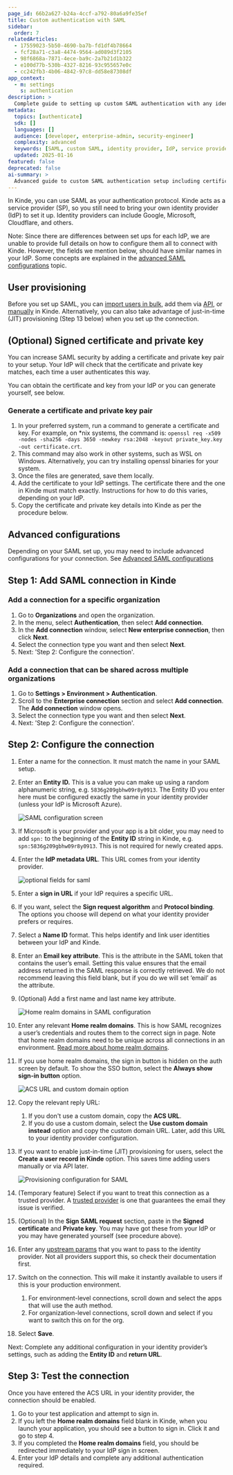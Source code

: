 ```yaml
---
page_id: 66b2a627-b24a-4ccf-a792-80a6a9fe35ef
title: Custom authentication with SAML
sidebar:
  order: 7
relatedArticles:
  - 17559023-5b50-4690-ba7b-fd1df4b78664
  - fcf28a71-c3a8-4474-9564-ad089d3f2105  
  - 98f6868a-7871-4ece-ba9c-2a7b21d1b322
  - e100d77b-530b-4327-8216-93c955657e0c
  - cc242fb3-4b06-4842-97c8-dd58e87308df
app_context:
  - m: settings
    s: authentication
description: >
  Complete guide to setting up custom SAML authentication with any identity provider including certificate generation, advanced configurations, and testing.
metadata:
  topics: [authenticate]
  sdk: []
  languages: []
  audience: [developer, enterprise-admin, security-engineer]
  complexity: advanced
  keywords: [SAML, custom SAML, identity provider, IdP, service provider, SP, certificate, private key, JIT provisioning]
  updated: 2025-01-16
featured: false
deprecated: false
ai-summary: >
  Advanced guide to custom SAML authentication setup including certificate generation, identity provider configuration, and advanced SAML features.
---
```


In Kinde, you can use SAML as your authentication protocol. Kinde acts as a service provider (SP), so you still need to bring your own identity provider (IdP) to set it up. Identity providers can include Google, Microsoft, Cloudflare, and others.

Note: Since there are differences between set ups for each IdP, we are unable to provide full details on how to configure them all to connect with Kinde. However, the fields we mention below, should have similar names in your IdP. Some concepts are explained in the [advanced SAML configurations](/authenticate/enterprise-connections/advanced-saml-configurations/) topic.

## User provisioning

Before you set up SAML, you can [import users in bulk](/manage-users/add-and-edit/import-users-in-bulk/), add them via [API](/kinde-apis/management#tag/users/post/api/v1/user), or [manually](/manage-users/add-and-edit/add-and-edit-users/) in Kinde. Alternatively, you can also take advantage of just-in-time (JIT) provisioning (Step 13 below) when you set up the connection.

## (Optional) Signed certificate and private key

You can increase SAML security by adding a certificate and private key pair to your setup. Your IdP will check that the certificate and private key matches, each time a user authenticates this way.

You can obtain the certificate and key from your IdP or you can generate yourself, see below.

### Generate a certificate and private key pair

1. In your preferred system, run a command to generate a certificate and key. For example, on \*nix systems, the command is: `openssl req -x509 -nodes -sha256 -days 3650 -newkey rsa:2048 -keyout private_key.key -out certificate.crt`.
2. This command may also work in other systems, such as WSL on Windows. Alternatively, you can try installing openssl binaries for your system.
3. Once the files are generated, save them locally.
4. Add the certificate to your IdP settings. The certificate there and the one in Kinde must match exactly. Instructions for how to do this varies, depending on your IdP.
5. Copy the certificate and private key details into Kinde as per the procedure below.

## Advanced configurations

Depending on your SAML set up, you may need to include advanced configurations for your connection. See [Advanced SAML configurations](/authenticate/enterprise-connections/advanced-saml-configurations/)

## Step 1: Add SAML connection in Kinde

### Add a connection for a specific organization

1. Go to **Organizations** and open the organization. 
2. In the menu, select **Authentication**, then select **Add connection**.
3. In the **Add connection** window, select **New enterprise connection**, then click **Next**.
4. Select the connection type you want and then select **Next**.  
5. Next: 'Step 2: Configure the connection'.

### Add a connection that can be shared across multiple organizations

1. Go to **Settings > Environment > Authentication**.
2. Scroll to the **Enterprise connection** section and select **Add connection**. The **Add connection** window opens.
3. Select the connection type you want and then select **Next**.
4. Next: 'Step 2: Configure the connection'.

## Step 2: Configure the connection

1. Enter a name for the connection. It must match the name in your SAML setup.
2. Enter an **Entity ID.** This is a value you can make up using a random alphanumeric string, e.g. `5836g209gbhw09r8y0913`. The Entity ID you enter here must be configured exactly the same in your identity provider (unless your IdP is Microsoft Azure).

   ![SAML configuration screen](https://imagedelivery.net/skPPZTHzSlcslvHjesZQcQ/740dba80-b1a3-410e-f03b-c07e9261f000/public)

3. If Microsoft is your provider and your app is a bit older, you may need to add `spn:` to the beginning of the **Entity ID** string in Kinde, e.g. `spn:5836g209gbhw09r8y0913`. This is not required for newly created apps.
4. Enter the **IdP metadata URL**. This URL comes from your identity provider.

   ![optional fields for saml](https://imagedelivery.net/skPPZTHzSlcslvHjesZQcQ/4f1851db-5c34-496b-ced1-07c1cd272b00/public)

5. Enter a **sign in URL** if your IdP requires a specific URL.
6. If you want, select the **Sign request algorithm** and **Protocol binding**. The options you choose will depend on what your identity provider prefers or requires.
7. Select a **Name ID** format. This helps identify and link user identities between your IdP and Kinde. 
8. Enter an **Email key attribute**. This is the attribute in the SAML token that contains the user’s email. Setting this value ensures that the email address returned in the SAML response is correctly retrieved. We do not recommend leaving this field blank, but if you do we will set ‘email’ as the attribute.
9. (Optional) Add a first name and last name key attribute.

   ![Home realm domains in SAML configuration](https://imagedelivery.net/skPPZTHzSlcslvHjesZQcQ/dbdccca5-2e6c-4dd8-eaec-e029574daf00/public)

10. Enter any relevant **Home realm domains**. This is how SAML recognizes a user’s credentials and routes them to the correct sign in page. Note that home realm domains need to be unique across all connections in an environment. [Read more about home realm domains](/authenticate/enterprise-connections/home-realm-discovery/).
11. If you use home realm domains, the sign in button is hidden on the auth screen by default. To show the SSO button, select the **Always show sign-in button** option. 

    ![ACS URL and custom domain option](https://imagedelivery.net/skPPZTHzSlcslvHjesZQcQ/885eda9c-ca4f-4340-db17-224023b8c300/public)

12. Copy the relevant reply URL: 
    1. If you don't use a custom domain, copy the **ACS URL**.
    2. If you do use a custom domain, select the **Use custom domain instead** option and copy the custom domain URL. 
    Later, add this URL to your identity provider configuration.
13. If you want to enable just-in-time (JIT) provisioning for users, select the **Create a user record in Kinde** option. This saves time adding users manually or via API later.

    ![Provisioning configuration for SAML](https://imagedelivery.net/skPPZTHzSlcslvHjesZQcQ/947baea7-bfd4-48b7-de2d-5b041b8c8300/public)

14. (Temporary feature) Select if you want to treat this connection as a trusted provider. A [trusted provider](/authenticate/about-auth/identity-and-verification/) is one that guarantees the email they issue is verified.
15. (Optional) In the **Sign SAML request** section, paste in the **Signed certificate** and **Private key**. You may have got these from your IdP or you may have generated yourself (see procedure above).
16. Enter any [upstream params](/authenticate/enterprise-connections/advanced-saml-configurations/#upstream-parameters) that you want to pass to the identity provider. Not all providers support this, so check their documentation first.
17. Switch on the connection. This will make it instantly available to users if this is your production environment.
    1. For environment-level connections, scroll down and select the apps that will use the auth method.
    2. For organization-level connections, scroll down and select if you want to switch this on for the org. 
18. Select **Save**.

Next: Complete any additional configuration in your identity provider’s settings, such as adding the **Entity ID** and **return URL**.

## Step 3: Test the connection

Once you have entered the ACS URL in your identity provider, the connection should be enabled.

1. Go to your test application and attempt to sign in.
2. If you left the **Home realm domains** field blank in Kinde, when you launch your application, you should see a button to sign in. Click it and go to step 4.
3. If you completed the **Home realm domains** field, you should be redirected immediately to your IdP sign in screen.
4. Enter your IdP details and complete any additional authentication required.
